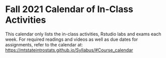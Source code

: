 # Fall 2021 Calendar of In-Class Activities {-}


This calendar only lists the in-class activities, Rstudio labs and exams each week. For required readings and videos as well as due dates for assignments, refer to the calendar at:  
[https://mtstateintrostats.github.io/Syllabus/#Course_calendar](new calendar)

\begin{longtable}{|l|l|l|l|p{.55\textwidth}|}
\hline
\textbf{Week}& \textbf{Day}& \textbf{Date}& \textbf{Activity} \\ \hline
\endhead
1& W& 8/25& Syllabus Review \\*
1& F& 8/27& Martian Alphabet \\ \hline
2& M& 8/30& Atrial Fibrillation \\*
2& W& 9/1& Native American Address \\* 
2& F& 9/3& Week 2 Lab \\ \hline
3& M& 9/6& (\textit{No class}) \\*
3& W& 9/8& What's the Probability? \\*
3& F& 9/10& Week 3 Lab \\ \hline
4& M& 9/13& IMDb Movie Reviews - One Quantitative Variable \\*
4& W& 9/15& IMDb Movie Reviews - One of Each \\*
4& F& 9/17& Week 4 Lab \\ \hline
5& M& 9/20& Movie Profits - Linear Regression \\*
5& W& 9/22& Movie Profits - Correlation \\*	
5& F& 9/24& Week 5 Lab \\ \hline
6& M& 9/27& Exam 1 Review \\*
6& W& 9/29& Midterm Exam 1 \\*	
6& F& 10/1& Group Midterm Exam 1 \\ \hline
7& M& 10/4& Helper Hinderer --- Simulation HT \\*
7& W& 10/6& Helper Hinderer --- Simulation CI \\*
7& F& 10/8& Week 7 Lab \\ \hline
8& M& 10/11& Handedness of Male Boxers --- Theory HT \\*
8& W& 10/13& Handedness of Male Boxers --- Theory CI \\*	
8& F& 10/15& Week 8 Lab \\ \hline
9& M& 10/18& Good Samaritan --- Simulation HT \\*
9& W& 10/20& Good Samaritan --- Simulation CI \\*	
9& F& 10/22& Week 9 Lab \\ \hline
10& M& 10/25& Helmet Use and Head Injuries --- Theory HT \\*
10& W& 10/27& Helmet Use and Head Injuries --- Theory CI \\*
10& F& 10/29& Week 10 Lab\\ \hline
11& M& 11/1& Exam 2 Review \\*
11& W& 11/3& Midterm Exam 2 \\*	
11& F& 11/5& Group Midterm Exam 2 \\ \hline
12& M& 11/8& COVID and Air Pollution \\*
12& W& 11/10& Construction Costs \\*
12& F& 11/12& Week 12 Lab \\ \hline
13& M& 11/15& Weather Patterns and Snowfall \\*
13& W& 11/17& Homeless Housing Stability \\*
13& F& 11/19& Week 13 Lab \\ \hline
Holiday& ---& M--F& 11/22--11/26& \textbf{No Class --- Thanksgiving Break} \\ \hline
14& M& 11/29& Real Estate \\*
14& W& 12/1& Bears \\*
14& F& 12/3& Week 14 Lab \\ \hline
15& M& 12/6& Data Exploration \\*
15& W& 12/8& Final Exam Review \\*
15& F& 12/10& Final Exam \\ \hline
Finals& M--W& 12/13--12/15& Final Group Exam \\ \hline

\end{longtable}


